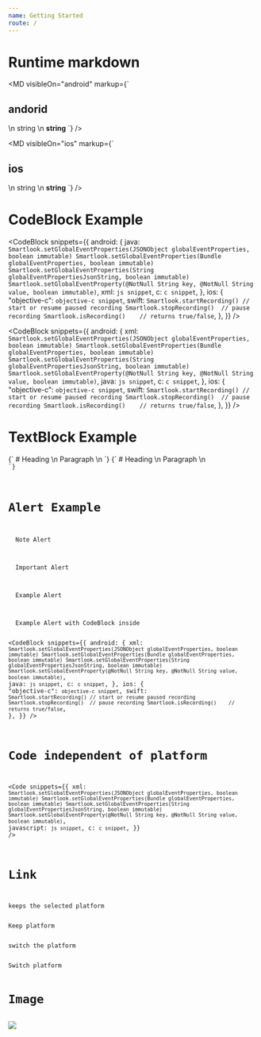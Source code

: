 ```yaml
---
name: Getting Started
route: /
---
```





# Runtime markdown
<MD visibleOn="android" markup={`
## andorid
\n
string
\n
__string__
`} />


<MD visibleOn="ios" markup={`
## ios
\n
string
\n
__string__
`} />

# CodeBlock Example


<CodeBlock
  snippets={{
    android: {
      java: `
Smartlook.setGlobalEventProperties(JSONObject globalEventProperties, boolean immutable)
Smartlook.setGlobalEventProperties(Bundle globalEventProperties, boolean immutable)
Smartlook.setGlobalEventProperties(String globalEventPropertiesJsonString, boolean immutable)
Smartlook.setGlobalEventProperty(@NotNull String key, @NotNull String value, boolean immutable)
      `,
      xml: `
js snippet
      `,
      c: `
c snippet
      `,
    },
    ios: {
      "objective-c": `
objective-c snippet
      `,
      swift: `
Smartlook.startRecording() // start or resume paused recording
Smartlook.stopRecording()  // pause recording
Smartlook.isRecording()    // returns true/false
      `,
    },
  }}
/>

<CodeBlock
  snippets={{
    android: {
      xml: `
Smartlook.setGlobalEventProperties(JSONObject globalEventProperties, boolean immutable)
Smartlook.setGlobalEventProperties(Bundle globalEventProperties, boolean immutable)
Smartlook.setGlobalEventProperties(String globalEventPropertiesJsonString, boolean immutable)
Smartlook.setGlobalEventProperty(@NotNull String key, @NotNull String value, boolean immutable)
      `,
      java: `
js snippet
      `,
      c: `
c snippet
      `,
    },
    ios: {
      "objective-c": `
objective-c snippet
      `,
      swift: `
Smartlook.startRecording() // start or resume paused recording
Smartlook.stopRecording()  // pause recording
Smartlook.isRecording()    // returns true/false
      `,
    },
  }}
/>

# TextBlock Example

<TextBlock visibleOn="android">
{`
  # Heading
  \n
  Paragraph
  \n
  <CodeBlock
    snippets={{
      android: {
        xml: \`
          xml snippet
        \`,
        java: \`
          java snippet
        \`,
      }
    }}
  />
`}
</TextBlock>

<TextBlock kind="note" visibleOn="android, ios">
{`
  # Heading
  \n
  Paragraph
  \n
  <Code
    snippets={{
      xml: \`
        xml snippet
      \`,
      java: \`
        java snippet
      \`,
    }}
  />
`}
</TextBlock>

# Alert Example

<Alert kind="note" visibleOn="android">
  Note Alert
</Alert>

<Alert kind="important" visibleOn="android">
  Important Alert
</Alert>

<Alert kind="example" visibleOn="android">
  Example Alert
</Alert>

<Alert kind="example">
  Example Alert with CodeBlock inside

  <CodeBlock
    snippets={{
      android: {
        xml: `
  Smartlook.setGlobalEventProperties(JSONObject globalEventProperties, boolean immutable)
  Smartlook.setGlobalEventProperties(Bundle globalEventProperties, boolean immutable)
  Smartlook.setGlobalEventProperties(String globalEventPropertiesJsonString, boolean immutable)
  Smartlook.setGlobalEventProperty(@NotNull String key, @NotNull String value, boolean immutable)
        `,
        java: `
  js snippet
        `,
        c: `
  c snippet
        `,
      },
      ios: {
        "objective-c": `
  objective-c snippet
        `,
        swift: `
  Smartlook.startRecording() // start or resume paused recording
  Smartlook.stopRecording()  // pause recording
  Smartlook.isRecording()    // returns true/false
        `,
      },
    }}
  />
</Alert>

# Code independent of platform

<Code
  snippets={{
    xml: `
Smartlook.setGlobalEventProperties(JSONObject globalEventProperties, boolean immutable)
Smartlook.setGlobalEventProperties(Bundle globalEventProperties, boolean immutable)
Smartlook.setGlobalEventProperties(String globalEventPropertiesJsonString, boolean immutable)
Smartlook.setGlobalEventProperty(@NotNull String key, @NotNull String value, boolean immutable)
`,
    javascript: `
js snippet
`,
    c: `
c snippet
`,
  }}
/>

# Link

keeps the selected platform

<Link to="/">Keep platform</Link>

switch the platform

<Link to="/" platform="ios">Switch platform</Link>

# Image

<img src={smartlook} />
